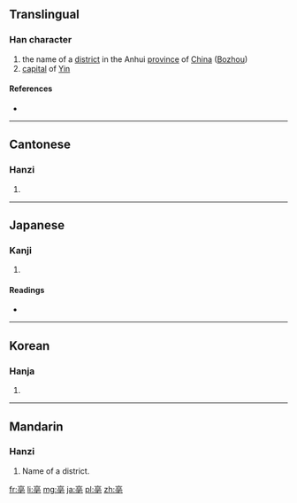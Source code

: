 ==Translingual==

===Han character===
{{Han char|rn=8|rad=亠|as=08|sn=10|four=0071<sub>4</sub>|canj=卜口月心 (YRBP)|ids=⿱⿳[[亠]][[口]][[冖]][[乇]]}}

# the name of a [[district]] in the Anhui [[province]] of [[China]] ([[wikipedia:Bozhou|Bozhou]])
# [[capital]] of [[Yin]]

====References====
* {{Han ref|kx=0089.090|dkj=00312|dj=0188.230|hdz=10287.090|uh=4EB3|ud=20147|bh=ADBD|bd=44477}}

----

==Cantonese==

===Hanzi===
{{yue-hanzi|jyut=|y=bok3}}

# {{defn|lang=yue|sort=亠08}}

----

==Japanese==

===Kanji===
{{ja-kanji|grade=|rs=亠08}}

# {{defn|lang=ja|sort=亠08}}

====Readings====
* {{ja-readings|on=[[はく]] (haku), [[ばく]] (baku)|kun=}}

----

==Korean==

===Hanja===
{{ko-hanja|hangeul=박|rv=bak|mr=pak}}

# {{defn|lang=ko|sort=亠08}}

----

==Mandarin==

===Hanzi===
{{cmn-hanzi|pin=[[bó]] ([[bo2]]) [PRC], [[bò]] ([[bo4]]) [ROC], [[dàn]] ([[dan4]])|wg=po<sup>2</sup> [PRC], po<sup>4</sup> [ROC], tan<sup>4</sup>}}

# Name of a district.

[[fr:亳]]
[[li:亳]]
[[mg:亳]]
[[ja:亳]]
[[pl:亳]]
[[zh:亳]]
